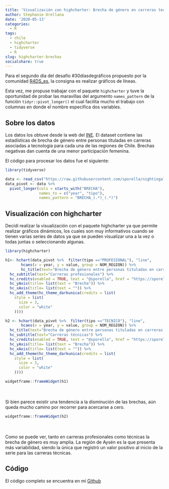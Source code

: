 ```yaml
---
title: 'Visualización con highcharter: Brecha de género en carreras tecnológicas'
author: Stephanie Orellana
date: '2020-05-13'
categories:
  - R
tags:
  - chile
  - highcharter
  - tidyverse
  - R
slug: highcharter-brechas
socialshare: true
---
```


Para el segundo día del desafío #30díasdegráficos propuesto por la comunidad [R4DS_es](https://twitter.com/R4DS_es/), la consigna es realizar gráficos de líneas.

Esta vez, me propuse trabajar con el paquete `highcharter` y tuve la oportunidad de probar las maravillas del argumento `names_pattern` de la función `tidyr::pivot_longer()` el cual facilita mucho el trabajo con columnas en donde el nombre especifica dos variables.

## Sobre los datos

Los datos los obtuve desde la web del [INE](http://geoine-ine-chile.opendata.arcgis.com/datasets/49ab475e009a4cfbaf1a354af6016d73_29?selectedAttribute=BRECHA_2008_PROFESIONAL). El dataset contiene las estadísticas de brecha de género entre personas tituladas en carreras asociadas a tecnología para cada una de las regiones de Chile. Brechas negativas dan cuenta de una menor participación femenina.

El código para procesar los datos fue el siguiente:

```r
library(tidyverse)

data <- read_csv("https://raw.githubusercontent.com/sporella/nightingale/master/data/genero_ine.csv")
data_pivot <- data %>% 
  pivot_longer(cols = starts_with("BRECHA"), 
               names_to = c("year", "tipo"), 
               names_pattern = "BRECHA_(.*)_(.*)")
```

## Visualización con highcharter

Decidí realizar la visualización con el paquete highcharter ya que permite realizar gráficos dinámicos, los cuales son muy informativos cuando se tienen varias series de datos ya que se pueden visualizar una a la vez o todas juntas o seleccionando algunas.

```r
library(highcharter)

h1<- hchart(data_pivot %>%  filter(tipo =="PROFESIONAL"), "line",
       hcaes(x = year, y = value, group = NOM_REGION)) %>% 
       hc_title(text="Brecha de género entre personas tituladas en carreras del área de tecnología") %>% 
  hc_subtitle(text="Carreras profesionales") %>% 
  hc_credits(enabled = TRUE, text = "@sporella", href = "https://sporella.netlify.app/") %>% 
  hc_yAxis(title= list(text = "Brecha")) %>% 
  hc_xAxis(title= list(text = "")) %>% 
  hc_add_theme(hc_theme_darkunica(credits = list(
    style = list(
      size = 3,
      color = "white"
    ))))

```


```r
h2 <- hchart(data_pivot %>%  filter(tipo =="TECNICO"), "line",
       hcaes(x = year, y = value, group = NOM_REGION)) %>% 
  hc_title(text="Brecha de género entre personas tituladas en carreras del área de tecnología") %>% 
  hc_subtitle(text="Carreras técnicas") %>% 
  hc_credits(enabled = TRUE, text = "@sporella", href = "https://sporella.netlify.app/") %>% 
  hc_yAxis(title= list(text = "Brecha")) %>% 
  hc_xAxis(title= list(text = "")) %>% 
  hc_add_theme(hc_theme_darkunica(credits = list(
    style = list(
      size = 3,
      color = "white"
    ))))

```

```r
widgetframe::frameWidget(h1)

```

<br></br>
Si bien parece existir una tendencia a la disminución de las brechas, aún queda mucho camino por recorrer para acercarse a cero.

```r
widgetframe::frameWidget(h2)

```

<br></br>
Como se puede ver, tanto en carreras profesionales como técnicas la brecha de género es muy amplia. La región de Aysén es la que presenta más variabilidad, siendo la única que registró un valor positivo al inicio de la serie para las carreras técnicas.



## Código

El código completo se encuentra en mi [Github](https://github.com/sporella/nightingale)